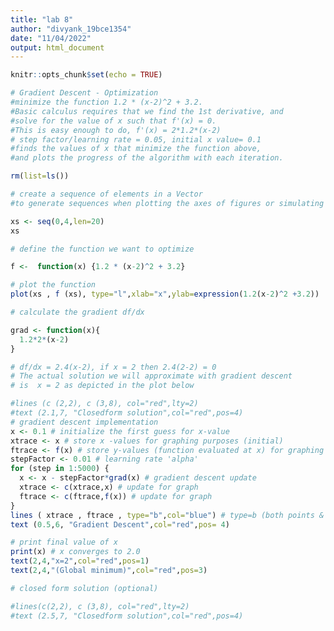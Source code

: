 ---
title: "lab 8"
author: "divyank_19bce1354"
date: "11/04/2022"
output: html_document
---

```{r setup, include=FALSE}
knitr::opts_chunk$set(echo = TRUE)
```
```{r}
# Gradient Descent - Optimization
#minimize the function 1.2 * (x-2)^2 + 3.2.
#Basic calculus requires that we find the 1st derivative, and 
#solve for the value of x such that f'(x) = 0. 
#This is easy enough to do, f'(x) = 2*1.2*(x-2)
# step factor/learning rate = 0.05, initial x value= 0.1
#finds the values of x that minimize the function above, 
#and plots the progress of the algorithm with each iteration.

rm(list=ls())

# create a sequence of elements in a Vector
#to generate sequences when plotting the axes of figures or simulating data. 

xs <- seq(0,4,len=20) 
xs
```
```{r}
# define the function we want to optimize

f <-  function(x) {1.2 * (x-2)^2 + 3.2}

# plot the function 
plot(xs , f (xs), type="l",xlab="x",ylab=expression(1.2(x-2)^2 +3.2)) 

# calculate the gradient df/dx

grad <- function(x){
  1.2*2*(x-2)
}

# df/dx = 2.4(x-2), if x = 2 then 2.4(2-2) = 0
# The actual solution we will approximate with gradient descent
# is  x = 2 as depicted in the plot below

#lines (c (2,2), c (3,8), col="red",lty=2)
#text (2.1,7, "Closedform solution",col="red",pos=4)
# gradient descent implementation
x <- 0.1 # initialize the first guess for x-value
xtrace <- x # store x -values for graphing purposes (initial)
ftrace <- f(x) # store y-values (function evaluated at x) for graphing purposes (initial)
stepFactor <- 0.01 # learning rate 'alpha'
for (step in 1:5000) {
  x <- x - stepFactor*grad(x) # gradient descent update
  xtrace <- c(xtrace,x) # update for graph
  ftrace <- c(ftrace,f(x)) # update for graph
}
lines ( xtrace , ftrace , type="b",col="blue") # type=b (both points & lines)
text (0.5,6, "Gradient Descent",col="red",pos= 4)

# print final value of x
print(x) # x converges to 2.0
text(2,4,"x=2",col="red",pos=1)
text(2,4,"(Global minimum)",col="red",pos=3)

# closed form solution (optional)

#lines(c(2,2), c (3,8), col="red",lty=2)
#text (2.5,7, "Closedform solution",col="red",pos=4)
```